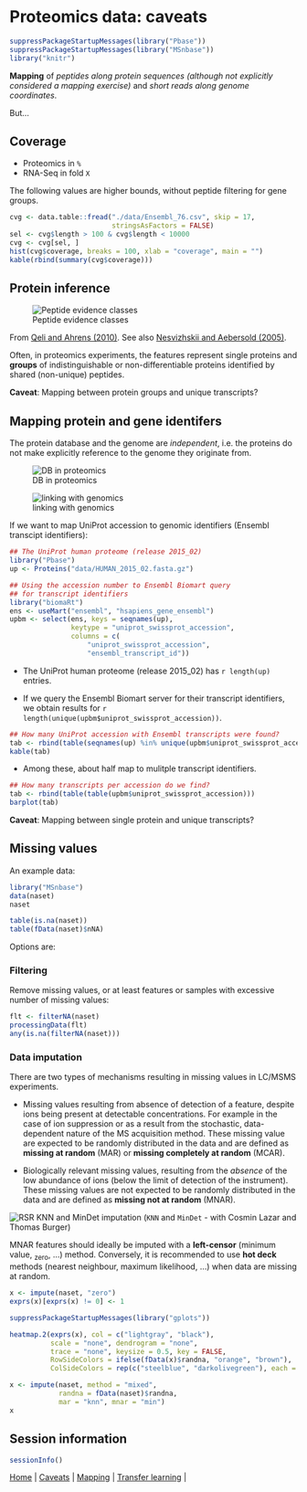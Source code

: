 # Proteomics data: caveats

```r
suppressPackageStartupMessages(library("Pbase"))
suppressPackageStartupMessages(library("MSnbase"))
library("knitr")
```

**Mapping** of *peptides along protein sequences (although not
  explicitly considered a mapping exercise)* and *short reads along
  genome coordinates*.

But...

## Coverage

- Proteomics in `%`
- RNA-Seq in fold `X`

The following values are higher bounds, without peptide filtering for
gene groups.

```r
cvg <- data.table::fread("./data/Ensembl_76.csv", skip = 17,
                         stringsAsFactors = FALSE)
sel <- cvg$length > 100 & cvg$length < 10000
cvg <- cvg[sel, ]
hist(cvg$coverage, breaks = 100, xlab = "coverage", main = "")
kable(rbind(summary(cvg$coverage)))
```

## Protein inference

<!-- ![Basic peptide grouping](./figure/F5.large.jpg) -->


![Peptide evidence classes](./figure/nbt0710-647-F2.gif)

From [Qeli and Ahrens (2010)](http://www.ncbi.nlm.nih.gov/pubmed/20622826).
See also [Nesvizhskii and Aebersold (2005)](http://www.ncbi.nlm.nih.gov/pubmed/16009968).

Often, in proteomics experiments, the features represent single
proteins and **groups** of indistinguishable or non-differentiable
proteins identified by shared (non-unique) peptides.

**Caveat**: Mapping between protein groups and unique transcripts?

## Mapping protein and gene identifers

The protein database and the genome are _independent_, i.e. the
proteins do not make explicitly reference to the genome they originate
from.

![DB in proteomics](./figure/indep-prot-db.png)

![linking with genomics](./figure/gen-prot-db.png)

If we want to map UniProt accession to genomic identifiers (Ensembl
transcipt identifiers):


```r
## The UniProt human proteome (release 2015_02)
library("Pbase")
up <- Proteins("data/HUMAN_2015_02.fasta.gz")

## Using the accession number to Ensembl Biomart query
## for transcript identifiers
library("biomaRt")
ens <- useMart("ensembl", "hsapiens_gene_ensembl")
upbm <- select(ens, keys = seqnames(up),
               keytype = "uniprot_swissprot_accession",
               columns = c(
                   "uniprot_swissprot_accession",
                   "ensembl_transcript_id"))
```

- The UniProt human proteome (release 2015_02) has `r length(up)` entries.

- If we query the Ensembl Biomart server for their transcript
  identifiers, we obtain results for `r length(unique(upbm$uniprot_swissprot_accession))`.


```r
## How many UniProt accession with Ensembl transcripts were found?
tab <- rbind(table(seqnames(up) %in% unique(upbm$uniprot_swissprot_accession)))
kable(tab)
```

- Among these, about half map to mulitple transcript identifiers.

```r
## How many transcripts per accession do we find?
tab <- rbind(table(table(upbm$uniprot_swissprot_accession)))
barplot(tab)
```

**Caveat**: Mapping between single protein and unique transcripts?

## Missing values

An example data:

```r
library("MSnbase")
data(naset)
naset

table(is.na(naset))
table(fData(naset)$nNA)
```

Options are:

### Filtering

Remove missing values, or at least features or samples with excessive number of missing values:

```r
flt <- filterNA(naset)
processingData(flt)
any(is.na(filterNA(naset)))
```

### Data imputation

There are two types of mechanisms resulting in missing values in
LC/MSMS experiments.

- Missing values resulting from absence of detection of a feature,
  despite ions being present at detectable concentrations.  For
  example in the case of ion suppression or as a result from the
  stochastic, data-dependent nature of the MS acquisition
  method. These missing value are expected to be randomly distributed
  in the data and are defined as **missing at random** (MAR) or
  **missing completely at random** (MCAR).

- Biologically relevant missing values, resulting from the *absence*
  of the low abundance of ions (below the limit of detection of the
  instrument). These missing values are not expected to be randomly
  distributed in the data and are defined as **missing not at random**
  (MNAR).


![RSR KNN and MinDet imputation](./figure/imp-sim.png)
(`KNN` and `MinDet` - with Cosmin Lazar and Thomas Burger)

MNAR features should ideally be imputed with a **left-censor**
(minimum value, ~zero~, ...)  method. Conversely, it is recommended to
use **hot deck** methods (nearest neighbour, maximum likelihood, ...)
when data are missing at random.

```r
x <- impute(naset, "zero")
exprs(x)[exprs(x) != 0] <- 1

suppressPackageStartupMessages(library("gplots"))

heatmap.2(exprs(x), col = c("lightgray", "black"),
          scale = "none", dendrogram = "none",
          trace = "none", keysize = 0.5, key = FALSE,
          RowSideColors = ifelse(fData(x)$randna, "orange", "brown"),
          ColSideColors = rep(c("steelblue", "darkolivegreen"), each = 8))
```

```r
x <- impute(naset, method = "mixed",
            randna = fData(naset)$randna,
            mar = "knn", mnar = "min")
x
```

## Session information

```r
sessionInfo()
```

| [Home](./README.md) | [Caveats](./Caveats.md) | [Mapping](./mapping.md) | [Transfer learning](./transfer-learning.md) |

